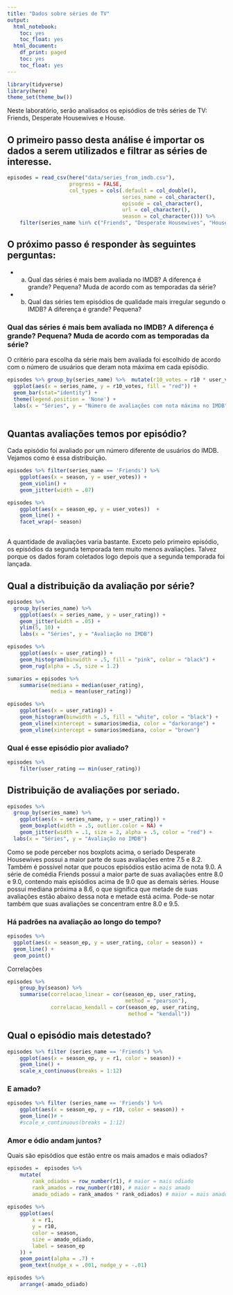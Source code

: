 ```yaml
---
title: "Dados sobre séries de TV"
output:
  html_notebook:
    toc: yes
    toc_float: yes
  html_document:
    df_print: paged
    toc: yes
    toc_float: yes
---
```


```r
library(tidyverse)
library(here)
theme_set(theme_bw())
```

Neste laboratório, serão analisados os episódios de três séries de TV: Friends, Desperate Housewives e House.

## O primeiro passo desta análise é importar os dados a serem utilizados e filtrar as séries de interesse.

```r
episodes = read_csv(here("data/series_from_imdb.csv"), 
                    progress = FALSE,
                    col_types = cols(.default = col_double(), 
                                     series_name = col_character(), 
                                     episode = col_character(), 
                                     url = col_character(),
                                     season = col_character())) %>% 
    filter(series_name %in% c("Friends", "Desperate Housewives", "House"))
```

## O próximo passo é responder às seguintes perguntas:

 * a. Qual das séries é mais bem avaliada no IMDB? A diferença é grande? Pequena? Muda de acordo com as temporadas da série? 
 * b. Qual das séries tem episódios de qualidade mais irregular segundo o IMDB? A diferença é grande? Pequena?

###  Qual das séries é mais bem avaliada no IMDB? A diferença é grande? Pequena? Muda de acordo com as temporadas da série? 

  O critério para escolha da série mais bem avaliada foi escolhido de acordo com o número de usuários que deram nota máxima em cada episódio.
  
```r
episodes %>% group_by(series_name) %>%  mutate(r10_votes = r10 * user_votes) %>% arrange(-r10_votes) %>%
  ggplot(aes(x = series_name, y = r10_votes, fill = "red")) +
  geom_bar(stat="identity") +
  theme(legend.position = 'None') + 
  labs(x = "Séries", y = "Número de avaliações com nota máxima no IMDB")
  
```

## Quantas avaliações temos por episódio? 

Cada episódio foi avaliado por um número diferente de usuários do IMDB. Vejamos como é essa distribuição. 

```r
episodes %>% filter(series_name == 'Friends') %>%
    ggplot(aes(x = season, y = user_votes)) +
    geom_violin() + 
    geom_jitter(width = .07) 
```


```r
episodes %>% 
    ggplot(aes(x = season_ep, y = user_votes))  + 
    geom_line() + 
    facet_wrap(~ season)
               
```

A quantidade de avaliações varia bastante. Exceto pelo primeiro episódio, os episódios da segunda temporada tem muito menos avaliações. Talvez porque os dados foram coletados logo depois que a segunda temporada foi lançada. 

## Qual a distribuição da avaliação por série?

```r
episodes %>% 
  group_by(series_name) %>%
    ggplot(aes(x = series_name, y = user_rating)) + 
    geom_jitter(width = .05) +
    ylim(5, 10) + 
    labs(x = "Séries", y = "Avaliação no IMDB")
```

```r
episodes %>% 
    ggplot(aes(x = user_rating)) + 
    geom_histogram(binwidth = .5, fill = "pink", color = "black") + 
    geom_rug(alpha = .5, size = 1.2)

```

```r
sumarios = episodes %>% 
    summarise(mediana = median(user_rating), 
              media = mean(user_rating))

episodes %>% 
    ggplot(aes(x = user_rating)) + 
    geom_histogram(binwidth = .5, fill = "white", color = "black") + 
    geom_vline(xintercept = sumarios$media, color = "darkorange") + 
    geom_vline(xintercept = sumarios$mediana, color = "brown") 
```

### Qual é esse episódio pior avaliado? 

```r
episodes %>% 
    filter(user_rating == min(user_rating))
```


## Distribuição de avaliações por seriado.

```r
episodes %>% 
  group_by(series_name) %>%
    ggplot(aes(x = series_name, y = user_rating)) + 
    geom_boxplot(width = .5, outlier.color = NA) +   
    geom_jitter(width = .1, size = 2, alpha = .5, color = "red") +
  labs(x = "Séries", y = "Avaliação no IMDB")
```
  
  Como se pode perceber nos boxplots acima, o seriado Desperate Housewives possui a maior parte de suas avaliações entre 7.5 e 8.2. Também é possível notar que poucos episódios estão acima de nota 9.0. A série de comédia Friends possui a maior parte de suas avaliações entre 8.0 e 9.0, contendo mais episódios acima de 9.0 que as demais séries. House possui mediana próxima a 8.6, o que significa que metade de suas avaliações estão abaixo dessa nota e metade está acima. Pode-se notar também que suas avaliações se concentram entre 8.0 e 9.5.


### Há padrões na avaliação ao longo do tempo?

```r
episodes %>% 
  ggplot(aes(x = season_ep, y = user_rating, color = season)) + 
  geom_line() + 
  geom_point() 
```

Correlações

```r
episodes %>% 
    group_by(season) %>% 
    summarise(correlacao_linear = cor(season_ep, user_rating, 
                                      method = "pearson"), 
              correlacao_kendall = cor(season_ep, user_rating, 
                                       method = "kendall"))

```

## Qual o episódio mais detestado? 

```r
episodes %>% filter (series_name == 'Friends') %>%
    ggplot(aes(x = season_ep, y = r1, color = season)) + 
    geom_line() + 
    scale_x_continuous(breaks = 1:12)
```

### E amado? 

```r
episodes %>% filter (series_name == 'Friends') %>%
    ggplot(aes(x = season_ep, y = r10, color = season)) +
    geom_line()# +
    #scale_x_continuous(breaks = 1:12)
```

### Amor e ódio andam juntos?

Quais são episódios que estão entre os mais amados e mais odiados? 

```r
episodes =  episodes %>%
    mutate(
        rank_odiados = row_number(r1), # maior = mais odiado
        rank_amados = row_number(r10), # maior = mais amado
        amado_odiado = rank_amados * rank_odiados) # maior = mais amado E odiado
    
episodes %>%
    ggplot(aes(
        x = r1,
        y = r10,
        color = season,
        size = amado_odiado,
        label = season_ep
    )) +
    geom_point(alpha = .7) +
    geom_text(nudge_x = .001, nudge_y = -.01) 
```

```r
episodes %>% 
    arrange(-amado_odiado)
```

